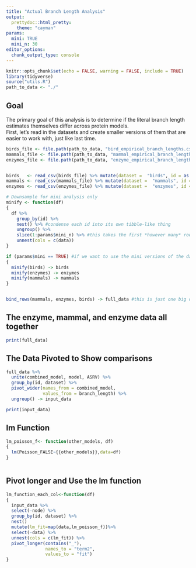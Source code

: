 ```yaml
---
title: "Actual Branch Length Analysis"
output: 
  prettydoc::html_pretty:
    theme: "cayman"
params: 
  mini: TRUE
  mini_n: 30
editor_options: 
  chunk_output_type: console
---
```


```r
knitr::opts_chunk$set(echo = FALSE, warning = FALSE, include = TRUE)
library(tidyverse)
source("utils.R")
path_to_data <- "./" 
```

## Goal
The primary goal of this analysis is to determine if the literal branch length estimates themselves differ across protein models. 
<br>
First, let's read in the datasets and create smaller versions of them that are easier to work with, just like last time.

```r

birds_file <- file.path(path_to_data, "bird_empirical_branch_lengths.csv")
mammals_file <- file.path(path_to_data, "mammal_empirical_branch_lengths.csv")
enzymes_file <- file.path(path_to_data, "enzyme_empirical_branch_lengths.csv")


birds   <- read_csv(birds_file) %>% mutate(dataset =  "birds", id = as.character(id)) #might as well mutate here so we can bind rows later 
mammals <- read_csv(mammals_file) %>% mutate(dataset =  "mammals", id = as.character(id))
enzymes <- read_csv(enzymes_file) %>% mutate(dataset =  "enzymes", id = as.character(id))

# Downsample for mini analysis only
minify <- function(df) 
{
  df %>%
    group_by(id) %>% 
    nest() %>% #condense each id into its own tibble-like thing 
    ungroup() %>%
    slice(1:params$mini_n) %>% #this takes the first *however many* rows from the dataset. The *however many* is specified by the params$mini_n
    unnest(cols = c(data))
}

if (params$mini == TRUE) #if we want to use the mini versions of the datasets, then use the mini function on each of them!!
{
  minify(birds) -> birds 
  minify(enzymes) -> enzymes
  minify(mammals) -> mammals
}


bind_rows(mammals, enzymes, birds) -> full_data #this is just one big data frame consisting of the three datasets


```

## The enzyme, mammal, and enzyme data all together

```r
print(full_data) 
```


## The Data Pivoted to Show comparisons
```r
  
full_data %>%
  unite(combined_model, model, ASRV) %>%
  group_by(id, dataset) %>%
  pivot_wider(names_from = combined_model, 
              values_from = branch_length) %>%
  ungroup() -> input_data

```



```r
print(input_data)

```



## lm Function 
```r
lm_poisson_f<- function(other_models, df)
{
  lm(Poisson_FALSE~{{other_models}},data=df)
}



```

## Pivot longer and Use the lm function
```r


lm_function_each_col<-function(df)
{
  input_data %>%
  select(-node) %>%
  group_by(id, dataset) %>%
  nest()
  mutate(lm_fit=map(data,lm_poisson_f))%>%
  select(-data) %>%
  unnest(cols = c(lm_fit)) %>%
  pivot_longer(contains("_"), 
               names_to = "term2", 
               values_to = "fit")
}

```





